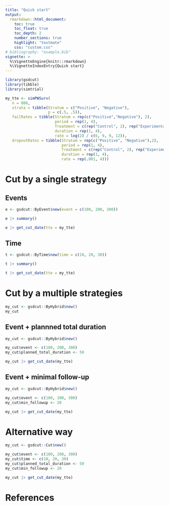 ```yaml
---
title: "Quick start"
output:
  rmarkdown::html_document:
    toc: true
    toc_float: true
    toc_depth: 2
    number_sections: true
    highlight: "textmate"
    css: "custom.css"
# bibliography: "example.bib"
vignette: >
  %\VignetteEngine{knitr::rmarkdown}
  %\VignetteIndexEntry{Quick start}
---
```


```r
library(gsdcut)
library(tibble)
library(simtrial)
```

```r
my_tte <- simPWSurv(
   n = 800,
   strata = tibble(Stratum = c("Positive", "Negative"),
                   p = c(.5, .5)),
   failRates = tibble(Stratum = rep(c("Positive","Negative"), 2),
                      period = rep(1, 4),
                      Treatment = c(rep("Control", 2), rep("Experimental", 2)),
                      duration = rep(1, 4),
                      rate = log(2) / c(6, 9, 9, 12)),
   dropoutRates = tibble(Stratum = rep(c("Positive", "Negative"),2),
                         period = rep(1, 4),
                         Treatment = c(rep("Control", 2), rep("Experimental", 2)),
                         duration = rep(1, 4),
                         rate = rep(.001, 4)))
```


# Cut by a single strategy

## Events
```r
e <- gsdcut::ByEvent$new(event = c(100, 200, 300))

e |> summary()

e |> get_cut_date(tte = my_tte)
```

## Time
```r
t <- gsdcut::ByTime$new(time = c(10, 20, 30))

t |> summary()

t |> get_cut_date(tte = my_tte)
```

# Cut by a multiple strategies

```r
my_cut <- gsdcut::ByHybrid$new()
my_cut
```

## Event + plannned total duration
```r
my_cut <- gsdcut::ByHybrid$new()

my_cut$event <- c(100, 200, 300)
my_cut$planned_total_duration <- 50

my_cut |> get_cut_date(my_tte)
```

## Event + minimal follow-up
```r
my_cut <- gsdcut::ByHybrid$new()

my_cut$event <- c(100, 200, 300)
my_cut$min_followup <- 20

my_cut |> get_cut_date(my_tte)
```


# Alternative way

```r
my_cut <- gsdcut::Cut$new()

my_cut$event <- c(100, 200, 300)
my_cut$time <- c(10, 20, 30)
my_cut$planned_total_duration <- 50
my_cut$min_followup <- 20

my_cut |> get_cut_date(my_tte)
```


# References
